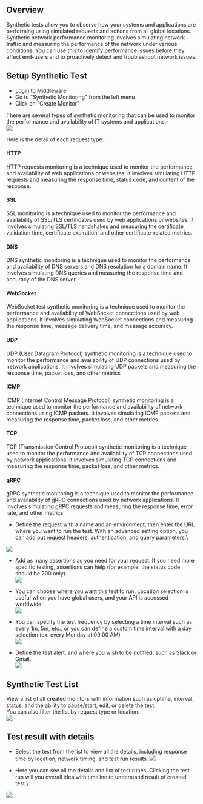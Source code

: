 Overview
--------
Synthetic tests allow you to observe how your systems and applications are performing using simulated requests and actions from all global locations. Synthetic network performance monitoring involves simulating network traffic and measuring the performance of the network under various conditions. You can use this to identify performance issues before they affect end-users and to proactively detect and troubleshoot network issues.

Setup Synthetic Test
--------------------
-   [Login](https://app.middleware.io/auth/login/) to Middleware
-   Go to "Synthetic Monitoring" from the left menu 
-   Click on "Create Monitor"

There are several types of synthetic monitoring that can be used to monitor the performance and availability of IT systems and applications,\
<img src="/images/synthetic-monitoring/s1.png" />

Here is the detail of each request type:

#### HTTP 
HTTP requests monitoring is a technique used to monitor the performance and availability of web applications or websites. It involves simulating HTTP requests and measuring the response time, status code, and content of the response. 

#### SSL
SSL monitoring is a technique used to monitor the performance and availability of SSL/TLS certificates used by web applications or websites. It involves simulating SSL/TLS handshakes and measuring the certificate validation time, certificate expiration, and other certificate-related metrics. 

#### DNS
DNS synthetic monitoring is a technique used to monitor the performance and availability of DNS servers and DNS resolution for a domain name. It involves simulating DNS queries and measuring the response time and accuracy of the DNS server.

#### WebSocket
WebSocket test synthetic monitoring is a technique used to monitor the performance and availability of WebSocket connections used by web applications. It involves simulating WebSocket connections and measuring the response time, message delivery time, and message accuracy. 

#### UDP
UDP (User Datagram Protocol) synthetic monitoring is a technique used to monitor the performance and availability of UDP connections used by network applications. It involves simulating UDP packets and measuring the response time, packet loss, and other metrics

#### ICMP
ICMP (Internet Control Message Protocol) synthetic monitoring is a technique used to monitor the performance and availability of network connections using ICMP packets. It involves simulating ICMP packets and measuring the response time, packet loss, and other metrics.

#### TCP
TCP (Transmission Control Protocol) synthetic monitoring is a technique used to monitor the performance and availability of TCP connections used by network applications. It involves simulating TCP connections and measuring the response time, packet loss, and other metrics.

#### gRPC
gRPC synthetic monitoring is a technique used to monitor the performance and availability of gRPC connections used by network applications. It involves simulating gRPC requests and measuring the response time, error rate, and other metrics

-   Define the request with a name and an environment, then enter the URL where you want to run the test. With an advanced setting option, you can add put request headers, authentication, and query parameters.\
   <img src="/images/synthetic-monitoring/s2.png" />

-   Add as many assertions as you need for your request. If you need more specific testing, assertions can help (for example, the status code should be 200 only).\
    <img src="/images/synthetic-monitoring/s3.png" />

-   You can choose where you want this test to run. Location selection is useful when you have global users, and your API is accessed worldwide.\
     <img src="/images/synthetic-monitoring/s4.png" />

-   You can specify the test frequency by selecting a time interval such as every 1m, 5m, etc., or you can define a custom time interval with a day selection (ex: every Monday at 09:00 AM)\
    <img src="/images/synthetic-monitoring/s5.png" />

-   Define the test alert, and where you wish to be notified, such as Slack or Gmail.\
    <img src="/images/synthetic-monitoring/s6.png" />

Synthetic Test List
-------------------
View a list of all created monitors with information such as uptime, interval, status, and the ability to pause/start, edit, or delete the test.\
You can also filter the list by request type or location.\
<img src="/images/synthetic-monitoring/s7.png" />

Test result with details
------------------------
-   Select the test from the list to view all the details, including response time by location, network timing, and test run results. <img src="/images/synthetic-monitoring/s8.png" />

-   Here you can see all the details and list of test runes. Clicking the test run will you overall idea with timeline to understand result of created test.\
   <img src="/images/synthetic-monitoring/s9.png" />
